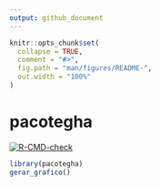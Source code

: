 ```yaml
---
output: github_document
---
```


<!-- README.md is generated from README.Rmd. Please edit that file -->

```r
knitr::opts_chunk$set(
  collapse = TRUE,
  comment = "#>",
  fig.path = "man/figures/README-",
  out.width = "100%"
)
```

# pacotegha

<!-- badges: start -->
[![R-CMD-check](https://github.com/jstatlab/pacotegha/actions/workflows/check-release.yaml/badge.svg)](https://github.com/jstatlab/pacotegha/actions/workflows/check-release.yaml)
<!-- badges: end -->

```r
library(pacotegha)
gerar_grafico()
```

